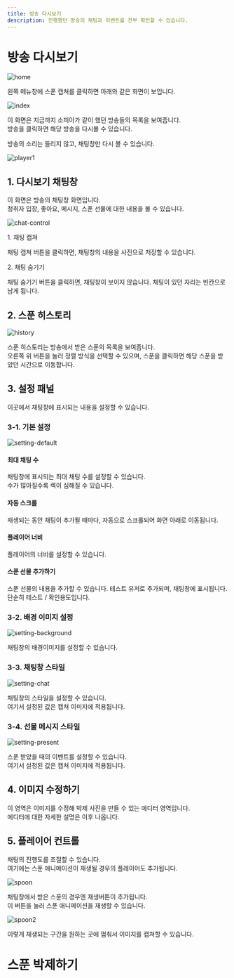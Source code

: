 ```yaml
---
title: 방송 다시보기
description: 진행했던 방송의 채팅과 이벤트를 전부 확인할 수 있습니다.
---
```


# 방송 다시보기

![home](/docs/spoon-capture/home.png)

왼쪽 메뉴창에 <span className='font-bold text-[#FF4100]'>스푼 캡쳐</span>를 클릭하면 아래와 같은 화면이 보입니다.

![index](/docs/spoon-capture/index.png)

이 화면은 지금까지 소피아가 같이 했던 방송들의 목록을 보여줍니다.
<br/>방송을 클릭하면 해당 방송을 다시볼 수 있습니다.

<Callout type="warning" title="소리 없음">
    방송의 소리는 들리지 않고, 채팅창만 다시 볼 수 있습니다.
</Callout>

![player1](/docs/spoon-capture/player1.png)


## 1. 다시보기 채팅창

이 화면은 방송의 채팅창 화면입니다.
<br/>청취자 입장, 좋아요, 메시지, 스푼 선물에 대한 내용을 볼 수 있습니다.

![chat-control](/docs/spoon-capture/chat-control.png)


<span className='font-bold text-[#FF4100]'>1. 채팅 캡쳐</span>

채팅 캡쳐 버튼을 클릭하면, 채팅창의 내용을 사진으로 저장할 수 있습니다.

<span className='font-bold text-[#FF4100]'>2. 채팅 숨기기</span>

채팅 숨기기 버튼을 클릭하면, 채팅창이 보이지 않습니다. 채팅이 있던 자리는 빈칸으로 남게 됩니다.


## 2. 스푼 히스토리

![history](/docs/spoon-capture/history.png)

스푼 히스토리는 방송에서 받은 스푼의 목록을 보여줍니다.
<br/>오른쪽 위 버튼을 눌러 정렬 방식을 선택할 수 있으며, 스푼을 클릭하면 해당 스푼을 받았던 시간으로 이동합니다.

## 3. 설정 패널

이곳에서 채팅창에 표시되는 내용을 설정할 수 있습니다.

### 3-1. 기본 설정

![setting-default](/docs/spoon-capture/setting-default.png)

#### 최대 채팅 수

채팅창에 표시되는 최대 채팅 수를 설정할 수 있습니다.
<br/>수가 많아질수록 렉이 심해질 수 있습니다.

#### 자동 스크롤

재생되는 동안 채팅이 추가될 때마다, 자동으로 스크롤되어 화면 아래로 이동됩니다.

#### 플레이어 너비

플레이어의 너비를 설정할 수 있습니다.


#### 스푼 선물 추가하기

스푼 선물의 내용을 추가할 수 있습니다. 테스트 유저로 추가되며, 채팅창에 표시됩니다.
<br/>단순히 테스트 / 확인용도입니다.


### 3-2. 배경 이미지 설정

![setting-background](/docs/spoon-capture/setting-background.png)

채팅창의 배경이미지를 설정할 수 있습니다.

### 3-3. 채팅창 스타일

![setting-chat](/docs/spoon-capture/setting-chat.png)

채팅창의 스타일을 설정할 수 있습니다.
<br/>여기서 설정된 값은 캡쳐 이미지에 적용됩니다.

### 3-4. 선물 메시지 스타일

![setting-present](/docs/spoon-capture/setting-present.png)

스푼 받았을 때의 이벤트를 설정할 수 있습니다.
<br/>여기서 설정된 값은 캡쳐 이미지에 적용됩니다.


## 4. 이미지 수정하기

이 영역은 이미지를 수정해 박제 사진을 만들 수 있는 에디터 영역입니다.
<br/>에디터에 대한 자세한 설명은 이후 나옵니다.


## 5. 플레이어 컨트롤

채팅의 진행도를 조절할 수 있습니다.
<br/>여기에는 스푼 애니메이션이 재생될 경우의 플레이어도 추가됩니다.

![spoon](/docs/spoon-capture/spoon.png)

채팅창에서 받은 스푼의 경우엔 재생버튼이 추가됩니다.
<br/>이 버튼을 눌러 스푼 애니메이션을 재생할 수 있습니다.


![spoon2](/docs/spoon-capture/spoon2.png)

이렇게 재생되는 구간을 원하는 곳에 멈춰서 이미지를 캡쳐할 수 있습니다.


# 스푼 박제하기

